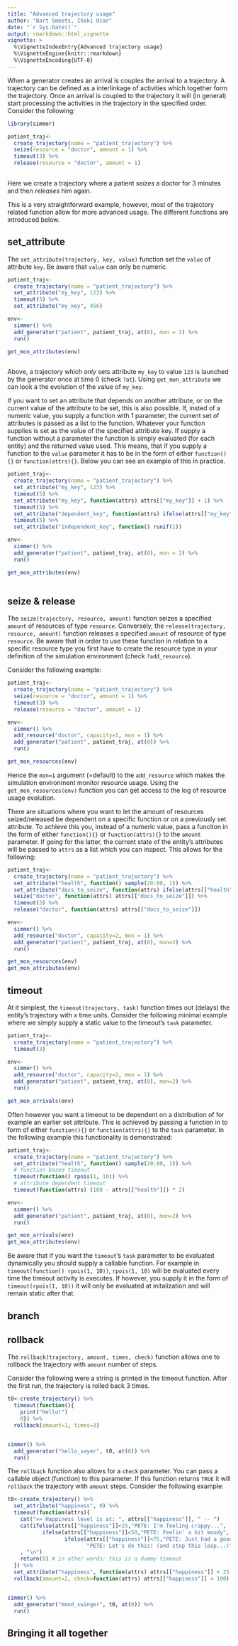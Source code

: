 ```yaml
---
title: "Advanced trajectory usage"
author: "Bart Smeets, Iñaki Ucar"
date: "`r Sys.Date()`"
output: rmarkdown::html_vignette
vignette: >
  %\VignetteIndexEntry{Advanced trajectory usage}
  %\VignetteEngine{knitr::rmarkdown}
  %\VignetteEncoding{UTF-8}
---
```


When a generator creates an arrival is couples the arrival to a trajectory. A trajectory can be defined as a interlinkage of activities which together form the trajectory. Once an arrival is coupled to the trajectory it will (in general) start processing the activities in the trajectory in the specified order. Consider the following:

```r
library(simmer)

patient_traj<-
  create_trajectory(name = "patient_trajectory") %>%
  seize(resource = "doctor", amount = 1) %>%
  timeout(3) %>%
  release(resource = "doctor", amount = 1)
  
```

Here we create a trajectory where a patient _seizes_ a doctor for 3 minutes and then _releases_ him again.

This is a very straightforward example, however, most of the trajectory related function allow for more advanced usage. The different functions are introduced below.

## set_attribute

The `set_attribute(trajectory, key, value)` function set the `value` of attribute `key`. Be aware that `value` can only be numeric.

```r
patient_traj<-
  create_trajectory(name = "patient_trajectory") %>%
  set_attribute("my_key", 123) %>%
  timeout(5) %>%
  set_attribute("my_key", 456)

env<-
  simmer() %>%
  add_generator("patient", patient_traj, at(0), mon = 2) %>%
  run()

get_mon_attributes(env)
  
```

Above, a trajectory which _only_ sets attribute `my_key` to value `123` is launched by the generator once at time 0 (check `?at`). Using `get_mon_attribute` we can look a the evolution of the value of `my_key`.

If you want to set an attribute that depends on another attribute, or on the current value of the attribute to be set, this is also possible. If, insted of a numeric value, you supply a function with 1 parameter, the current set of attributes is passed as a list to the function. Whatever your function supplies is set as the value of the specified attribute key. If supply a function without a parameter the function is simply evaluated (for each entity) and the returned value used. This means, that if you supply a function to the `value` parameter it has to be in the form of either `function(){}` or `function(attrs){}`. Below you can see an example of this in practice.

```r
patient_traj<-
  create_trajectory(name = "patient_trajectory") %>%
  set_attribute("my_key", 123) %>%
  timeout(5) %>%
  set_attribute("my_key", function(attrs) attrs[["my_key"]] + 1) %>%
  timeout(5) %>%
  set_attribute("dependent_key", function(attrs) ifelse(attrs[["my_key"]]<=123, 1, 0)) %>%
  timeout(5) %>%
  set_attribute("independent_key", function() runif(1))

env<-
  simmer() %>%
  add_generator("patient", patient_traj, at(0), mon = 2) %>%
  run()

get_mon_attributes(env)
  
```

## seize & release

The `seize(trajectory, resource, amount)` function seizes a specified `amount` of resources of type `resource`. Conversely, the `release(trajectory, resource, amount)` function releases a specified `amount` of resource of type `resource`.  Be aware that in order to use these function in relation to a specific resource type you first have to create the resource type in your definition of the simulation environment (check `?add_resource`). 

Consider the following example:


```r
patient_traj<-
  create_trajectory(name = "patient_trajectory") %>%
  seize(resource = "doctor", amount = 1) %>%
  timeout(3) %>%
  release(resource = "doctor", amount = 1)

env<-
  simmer() %>%
  add_resource("doctor", capacity=1, mon = 1) %>%
  add_generator("patient", patient_traj, at(0)) %>%
  run()

get_mon_resources(env)
```

Hence the `mon=1` argument (=default) to the `add_resource` which makes the simulation environment monitor resource usage. Using the `get_mon_resources(env)` function you can get access to the log of resource usage evolution.

There are situations where you want to let the amount of resources seized/released be dependent on a specific function or on a previously set attribute. To achieve this you, instead of a numeric value, pass a funciton in the form of either `function(){}` or `function(attrs){}` to the `amount` parameter. If going for the latter, the current state of the entity's attributes will be passed to `attrs` as a list which you can inspect. This allows for the following:

```r
patient_traj<-
  create_trajectory(name = "patient_trajectory") %>%
  set_attribute("health", function() sample(20:80, 1)) %>%
  set_attribute("docs_to_seize", function(attrs) ifelse(attrs[["health"]]<50, 1, 2)) %>%
  seize("doctor", function(attrs) attrs[["docs_to_seize"]]) %>%
  timeout(3) %>%
  release("doctor", function(attrs) attrs[["docs_to_seize"]])

env<-
  simmer() %>%
  add_resource("doctor", capacity=2, mon = 1) %>%
  add_generator("patient", patient_traj, at(0), mon=2) %>%
  run()

get_mon_resources(env)
get_mon_attributes(env)

```

## timeout

At it simplest, the `timeout(trajectory, task)` function times out (delays) the entity's trajectory with x time units. Consider the following minimal example where we simply supply a static value to the timeout's `task` parameter.

```r
patient_traj<-
  create_trajectory(name = "patient_trajectory") %>%
  timeout(3)

env<-
  simmer() %>%
  add_resource("doctor", capacity=2, mon = 1) %>%
  add_generator("patient", patient_traj, at(0), mon=2) %>%
  run()

get_mon_arrivals(env)

```

Often however you want a timeout to be dependent on a distribution of for example an earlier set attribute. This is achieved by passing a function in to form of either `function(){}` or `function(attrs){}` to the `task` parameter. In the following example this functionality is demonstrated:

```r
patient_traj<-
  create_trajectory(name = "patient_trajectory") %>%
  set_attribute("health", function() sample(20:80, 1)) %>%
  # function based timeout
  timeout(function() rpois(1, 10)) %>%
  # attribute dependent timeout
  timeout(function(attrs) (100 - attrs[["health"]]) * 2)

env<-
  simmer() %>%
  add_generator("patient", patient_traj, at(0), mon=2) %>%
  run()

get_mon_arrivals(env)
get_mon_attributes(env)

```

Be aware that if you want the `timeout`'s `task` parameter to be evaluated dynamically you should supply a callable function. For example in `timeout(function() rpois(1, 10))`, `rpois(1, 10)` will be evaluated every time the timeout activity is executes. If however, you supply it in the form of `timeout(rpois(1, 10))` it will only be evaluated at initalization and will remain static after that.


## branch

## rollback

The `rollback(trajectory, amount, times, check)` function allows one to rollback the trajectory with `amount` number of steps.

Consider the following were a string is printed in the timeout function. After the first run, the trajectory is rolled back 3 times.

```r
t0<-create_trajectory() %>%
  timeout(function(){
    print("Hello!")
    0}) %>%
  rollback(amount=1, times=3)


simmer() %>%
  add_generator("hello_sayer", t0, at(0)) %>% 
  run()

```

The `rollback` function also allows for a `check` parameter. You can pass a callable object (function) to this parameter. If this function returns `TRUE` it will `rollback` the trajectory with `amount` steps. Consider the following example:

```r
t0<-create_trajectory() %>%
  set_attribute("happiness", 0) %>%
  timeout(function(attrs){
    cat(">> Happiness level is at: ", attrs[["happiness"]], " -- ")
    cat(ifelse(attrs[["happiness"]]<25,"PETE: I'm feeling crappy...",
           ifelse(attrs[["happiness"]]<50,"PETE: Feelin' a bit moody",
                  ifelse(attrs[["happiness"]]<75,"PETE: Just had a good espresso",
                         "PETE: Let's do this! (and stop this loop...)")))
    , "\n")
    return(0) # in other words; this is a dummy timeout
  }) %>%
  set_attribute("happiness", function(attrs) attrs[["happiness"]] + 25) %>%
  rollback(amount=2, check=function(attrs) attrs[["happiness"]] < 100)


simmer() %>%
  add_generator("mood_swinger", t0, at(0)) %>% 
  run()

```



## Bringing it all together